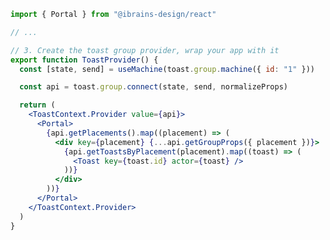 ```jsx {1,13,21}
import { Portal } from "@ibrains-design/react"

// ...

// 3. Create the toast group provider, wrap your app with it
export function ToastProvider() {
  const [state, send] = useMachine(toast.group.machine({ id: "1" }))

  const api = toast.group.connect(state, send, normalizeProps)

  return (
    <ToastContext.Provider value={api}>
      <Portal>
        {api.getPlacements().map((placement) => (
          <div key={placement} {...api.getGroupProps({ placement })}>
            {api.getToastsByPlacement(placement).map((toast) => (
              <Toast key={toast.id} actor={toast} />
            ))}
          </div>
        ))}
      </Portal>
    </ToastContext.Provider>
  )
}
```
